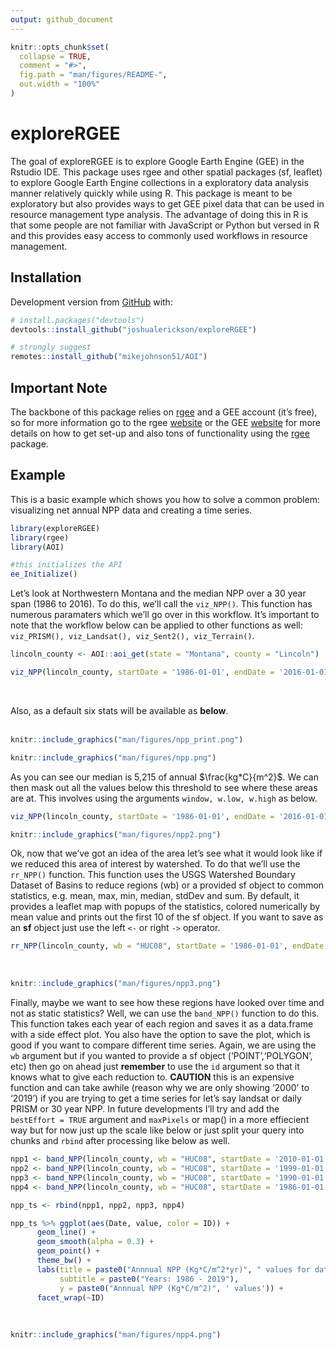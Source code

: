```yaml
---
output: github_document
---
```


<!-- README.md is generated from README.Rmd. Please edit that file -->

```r
knitr::opts_chunk$set(
  collapse = TRUE,
  comment = "#>",
  fig.path = "man/figures/README-",
  out.width = "100%"
)
```

# exploreRGEE

<!-- badges: start -->
<!-- badges: end -->

The goal of exploreRGEE is to explore Google Earth Engine (GEE) in the Rstudio IDE. This package uses rgee and other spatial packages (sf, leaflet) to explore Google Earth Engine collections in a exploratory data analysis manner relatively quickly while using R. This package is meant to be exploratory but also provides ways to get GEE pixel data that can be used in resource management type analysis. The advantage of doing this in 
R is that some people are not familiar with JavaScript or Python but versed in R and this provides easy access to commonly used workflows in resource management. 

## Installation

Development version from [GitHub](https://github.com/) with:

``` r
# install.packages("devtools")
devtools::install_github("joshualerickson/exploreRGEE")

# strongly suggest
remotes::install_github("mikejohnson51/AOI")
```

## Important Note

The backbone of this package relies on [rgee](https://github.com/r-spatial/rgee) and a GEE account (it's free), so for more information go to the rgee [website](https://github.com/r-spatial/rgee) or the GEE 
[website](https://developers.google.com/earth-engine/) for more details on how to get set-up and also tons of functionality using the [rgee](https://github.com/r-spatial/rgee) package. 

## Example

This is a basic example which shows you how to solve a common problem: visualizing net annual NPP data and creating a time series. 

```r
library(exploreRGEE)
library(rgee)
library(AOI)

#this initializes the API
ee_Initialize()

```

Let's look at Northwestern Montana and the median NPP over a 30 year span (1986 to 2016). To do this, we'll call the `viz_NPP()`. This function has numerous paramaters which we'll go over in this workflow. It's important to note that the workflow below can be applied to other functions as well: `viz_PRISM(), viz_Landsat(), viz_Sent2(), viz_Terrain()`. 

```r

lincoln_county <- AOI::aoi_get(state = "Montana", county = "Lincoln")

viz_NPP(lincoln_county, startDate = '1986-01-01', endDate = '2016-01-01')
```
<br>

Also, as a default six stats will be available as **below**.  
<br>
```r
knitr::include_graphics("man/figures/npp_print.png")
```
```r
knitr::include_graphics("man/figures/npp.png")
```


As you can see our median is 5,215 of annual $\frac{kg*C}{m^2}$. We can then mask out all the values below this threshold to see where these areas are at. This involves using the arguments `window, w.low, w.high` as below.

```r

viz_NPP(lincoln_county, startDate = '1986-01-01', endDate = '2016-01-01', window = TRUE, w.low = 5215, w.high = 8356)
```

```r

knitr::include_graphics("man/figures/npp2.png")
```

Ok, now that we've got an idea of the area let's see what it would look like if we reduced this area of interest by watershed. To do that we'll use the `rr_NPP()` function. This function uses the USGS Watershed Boundary Dataset of Basins to reduce regions (wb) or a provided sf object to common statistics, e.g. mean, max, min, median, stdDev and sum. By default, it provides a leaflet map with popups of the statistics, colored numerically by mean value and prints out the first 10 of the sf object. If you want to save as an **sf** object just use the left `<-` or right `->` operator.

```r
rr_NPP(lincoln_county, wb = "HUC08", startDate = '1986-01-01', endDate = '2016-01-01')
```

<br>
```r
knitr::include_graphics("man/figures/npp3.png")
```

Finally, maybe we want to see how these regions have looked over time and not as static statistics? Well, we can use the `band_NPP()` function to do this. This function takes each year of each region and saves it as a data.frame with a side effect plot. You also have the option to save the plot, which is good if you want to compare different time series. Again, we are using the `wb` argument but if you wanted to provide a sf object ('POINT','POLYGON', etc) then go on ahead just **remember** to use the `id` argument so that it knows what to give each reduction to. **CAUTION** this is an expensive function and can take awhile (reason why we are only showing '2000' to '2019') if you are trying to get a time series for let's say landsat or daily PRISM or 30 year NPP. In future developments I'll try and add the `bestEffort = TRUE` argument and `maxPixels` or map() in a more effiecient way but for now just up the scale like below or just split your query into chunks and `rbind` after processing like below as well. 

```r
npp1 <- band_NPP(lincoln_county, wb = "HUC08", startDate = '2010-01-01', endDate = '2019-01-01', scale = 800)
npp2 <- band_NPP(lincoln_county, wb = "HUC08", startDate = '1999-01-01', endDate = '2009-01-01', scale = 800)
npp3 <- band_NPP(lincoln_county, wb = "HUC08", startDate = '1990-01-01', endDate = '1998-01-01', scale = 800)
npp4 <- band_NPP(lincoln_county, wb = "HUC08", startDate = '1986-01-01', endDate = '1989-01-01', scale = 800)

npp_ts <- rbind(npp1, npp2, npp3, npp4)

npp_ts %>% ggplot(aes(Date, value, color = ID)) +
      geom_line() +
      geom_smooth(alpha = 0.3) +
      geom_point() +
      theme_bw() +
      labs(title = paste0("Annnual NPP (Kg*C/m^2*yr)", " values for date range: "),
           subtitle = paste0("Years: 1986 - 2019"),
           y = paste0("Annnual NPP (Kg*C/m^2)", ' values')) +
      facet_wrap(~ID)

```
<br>
```r

knitr::include_graphics("man/figures/npp4.png")
```




















